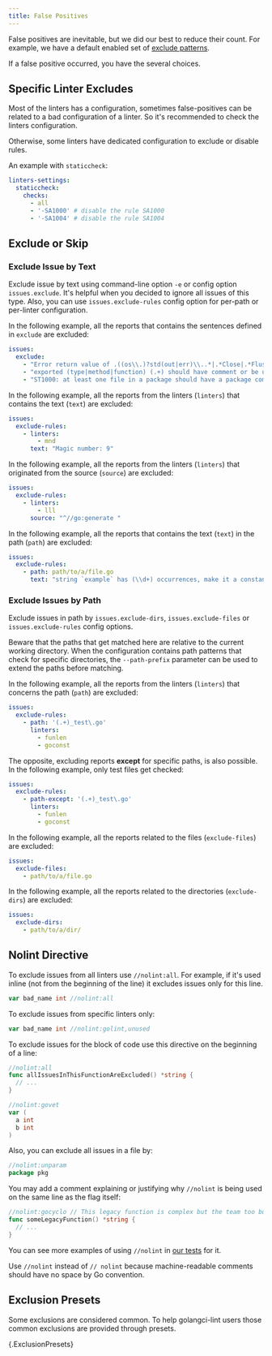 ```yaml
---
title: False Positives
---
```


False positives are inevitable, but we did our best to reduce their count.
For example, we have a default enabled set of [exclude patterns](/usage/configuration#command-line-options).

If a false positive occurred, you have the several choices.

## Specific Linter Excludes

Most of the linters has a configuration, sometimes false-positives can be related to a bad configuration of a linter.
So it's recommended to check the linters configuration.

Otherwise, some linters have dedicated configuration to exclude or disable rules.

An example with `staticcheck`:

```yaml
linters-settings:
  staticcheck:
    checks:
      - all
      - '-SA1000' # disable the rule SA1000
      - '-SA1004' # disable the rule SA1004
```

## Exclude or Skip

### Exclude Issue by Text

Exclude issue by text using command-line option `-e` or config option `issues.exclude`.
It's helpful when you decided to ignore all issues of this type.
Also, you can use `issues.exclude-rules` config option for per-path or per-linter configuration.

In the following example, all the reports that contains the sentences defined in `exclude` are excluded:

```yaml
issues:
  exclude:
    - "Error return value of .((os\\.)?std(out|err)\\..*|.*Close|.*Flush|os\\.Remove(All)?|.*printf?|os\\.(Un)?Setenv). is not checked"
    - "exported (type|method|function) (.+) should have comment or be unexported"
    - "ST1000: at least one file in a package should have a package comment"
```

In the following example, all the reports from the linters (`linters`) that contains the text (`text`) are excluded:

```yaml
issues:
  exclude-rules:
    - linters:
        - mnd
      text: "Magic number: 9"
```

In the following example, all the reports from the linters (`linters`) that originated from the source (`source`) are excluded:

```yaml
issues:
  exclude-rules:
    - linters:
        - lll
      source: "^//go:generate "
```

In the following example, all the reports that contains the text (`text`) in the path (`path`) are excluded:

```yaml
issues:
  exclude-rules:
    - path: path/to/a/file.go
      text: "string `example` has (\\d+) occurrences, make it a constant"
```

### Exclude Issues by Path

Exclude issues in path by `issues.exclude-dirs`, `issues.exclude-files` or `issues.exclude-rules` config options.

Beware that the paths that get matched here are relative to the current working directory.
When the configuration contains path patterns that check for specific directories,
the `--path-prefix` parameter can be used to extend the paths before matching.

In the following example, all the reports from the linters (`linters`) that concerns the path (`path`) are excluded:

```yaml
issues:
  exclude-rules:
    - path: '(.+)_test\.go'
      linters:
        - funlen
        - goconst
```

The opposite, excluding reports **except** for specific paths, is also possible.
In the following example, only test files get checked:

```yaml
issues:
  exclude-rules:
    - path-except: '(.+)_test\.go'
      linters:
        - funlen
        - goconst
```

In the following example, all the reports related to the files (`exclude-files`) are excluded:

```yaml
issues:
  exclude-files:
    - path/to/a/file.go
```

In the following example, all the reports related to the directories (`exclude-dirs`) are excluded:

```yaml
issues:
  exclude-dirs:
    - path/to/a/dir/
```

## Nolint Directive

To exclude issues from all linters use `//nolint:all`.
For example, if it's used inline (not from the beginning of the line) it excludes issues only for this line.

```go
var bad_name int //nolint:all
```

To exclude issues from specific linters only:

```go
var bad_name int //nolint:golint,unused
```

To exclude issues for the block of code use this directive on the beginning of a line:

```go
//nolint:all
func allIssuesInThisFunctionAreExcluded() *string {
  // ...
}

//nolint:govet
var (
  a int
  b int
)
```

Also, you can exclude all issues in a file by:

```go
//nolint:unparam
package pkg
```

You may add a comment explaining or justifying why `//nolint` is being used on the same line as the flag itself:

```go
//nolint:gocyclo // This legacy function is complex but the team too busy to simplify it
func someLegacyFunction() *string {
  // ...
}
```

You can see more examples of using `//nolint` in [our tests](https://github.com/golangci/golangci-lint/tree/HEAD/pkg/result/processors/testdata) for it.

Use `//nolint` instead of `// nolint` because machine-readable comments should have no space by Go convention.

## Exclusion Presets

Some exclusions are considered common. To help golangci-lint users those common exclusions are provided through presets.

{.ExclusionPresets}

